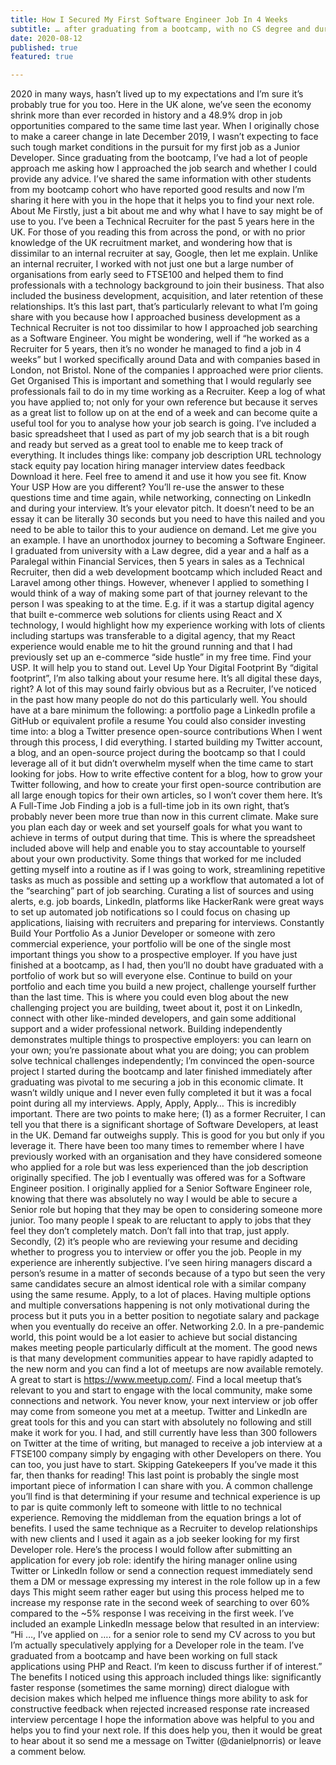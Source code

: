 ```yaml
---
title: How I Secured My First Software Engineer Job In 4 Weeks
subtitle: … after graduating from a bootcamp, with no CS degree and during the worst economic contraction on record within the UK.
date: 2020-08-12
published: true
featured: true

---
```

2020 in many ways, hasn’t lived up to my expectations and I’m sure it’s probably true for you too. Here in the UK alone, we’ve seen the economy shrink more than ever recorded in history and a 48.9% drop in job opportunities compared to the same time last year.
When I originally chose to make a career change in late December 2019, I wasn’t expecting to face such tough market conditions in the pursuit for my first job as a Junior Developer.
Since graduating from the bootcamp, I’ve had a lot of people approach me asking how I approached the job search and whether I could provide any advice. I’ve shared the same information with other students from my bootcamp cohort who have reported good results and now I’m sharing it here with you in the hope that it helps you to find your next role.
About Me
Firstly, just a bit about me and why what I have to say might be of use to you. I’ve been a Technical Recruiter for the past 5 years here in the UK. For those of you reading this from across the pond, or with no prior knowledge of the UK recruitment market, and wondering how that is dissimilar to an internal recruiter at say, Google, then let me explain.
Unlike an internal recruiter, I worked with not just one but a large number of organisations from early seed to FTSE100 and helped them to find professionals with a technology background to join their business. That also included the business development, acquisition, and later retention of these relationships.
It’s this last part, that’s particularly relevant to what I’m going share with you because how I approached business development as a Technical Recruiter is not too dissimilar to how I approached job searching as a Software Engineer.
You might be wondering, well if “he worked as a Recruiter for 5 years, then it’s no wonder he managed to find a job in 4 weeks” but I worked specifically around Data and with companies based in London, not Bristol. None of the companies I approached were prior clients.
Get Organised
This is important and something that I would regularly see professionals fail to do in my time working as a Recruiter. Keep a log of what you have applied to; not only for your own reference but because it serves as a great list to follow up on at the end of a week and can become quite a useful tool for you to analyse how your job search is going.
I’ve included a basic spreadsheet that I used as part of my job search that is a bit rough and ready but served as a great tool to enable me to keep track of everything. It includes things like:
company
job description URL
technology stack
equity
pay
location
hiring manager
interview dates
feedback
Download it here. Feel free to amend it and use it how you see fit.
Know Your USP
How are you different?
You’ll re-use the answer to these questions time and time again, while networking, connecting on LinkedIn and during your interview. It’s your elevator pitch. It doesn’t need to be an essay it can be literally 30 seconds but you need to have this nailed and you need to be able to tailor this to your audience on demand.
Let me give you an example. I have an unorthodox journey to becoming a Software Engineer. I graduated from university with a Law degree, did a year and a half as a Paralegal within Financial Services, then 5 years in sales as a Technical Recruiter, then did a web development bootcamp which included React and Laravel among other things.
However, whenever I applied to something I would think of a way of making some part of that journey relevant to the person I was speaking to at the time. E.g. if it was a startup digital agency that built e-commerce web solutions for clients using React and X technology, I would highlight how my experience working with lots of clients including startups was transferable to a digital agency, that my React experience would enable me to hit the ground running and that I had previously set up an e-commerce “side hustle” in my free time.
Find your USP. It will help you to stand out.
Level Up Your Digital Footprint
By “digital footprint”, I’m also talking about your resume here. It’s all digital these days, right?
A lot of this may sound fairly obvious but as a Recruiter, I’ve noticed in the past how many people do not do this particularly well. You should have at a bare minimum the following:
a portfolio page
a LinkedIn profile
a GitHub or equivalent profile
a resume
You could also consider investing time into:
a blog
a Twitter presence
open-source contributions
When I went through this process, I did everything. I started building my Twitter account, a blog, and an open-source project during the bootcamp so that I could leverage all of it but didn’t overwhelm myself when the time came to start looking for jobs.
How to write effective content for a blog, how to grow your Twitter following, and how to create your first open-source contribution are all large enough topics for their own articles, so I won’t cover them here.
It’s A Full-Time Job
Finding a job is a full-time job in its own right, that’s probably never been more true than now in this current climate. Make sure you plan each day or week and set yourself goals for what you want to achieve in terms of output during that time. This is where the spreadsheet included above will help and enable you to stay accountable to yourself about your own productivity.
Some things that worked for me included getting myself into a routine as if I was going to work, streamlining repetitive tasks as much as possible and setting up a workflow that automated a lot of the “searching” part of job searching.
Curating a list of sources and using alerts, e.g. job boards, LinkedIn, platforms like HackerRank were great ways to set up automated job notifications so I could focus on chasing up applications, liaising with recruiters and preparing for interviews.
Constantly Build Your Portfolio
As a Junior Developer or someone with zero commercial experience, your portfolio will be one of the single most important things you show to a prospective employer.
If you have just finished at a bootcamp, as I had, then you’ll no doubt have graduated with a portfolio of work but so will everyone else.
Continue to build on your portfolio and each time you build a new project, challenge yourself further than the last time. This is where you could even blog about the new challenging project you are building, tweet about it, post it on LinkedIn, connect with other like-minded developers, and gain some additional support and a wider professional network.
Building independently demonstrates multiple things to prospective employers:
you can learn on your own;
you’re passionate about what you are doing;
you can problem solve technical challenges independently;
I’m convinced the open-source project I started during the bootcamp and later finished immediately after graduating was pivotal to me securing a job in this economic climate. It wasn’t wildly unique and I never even fully completed it but it was a focal point during all my interviews.
Apply, Apply, Apply…
This is incredibly important. There are two points to make here; (1) as a former Recruiter, I can tell you that there is a significant shortage of Software Developers, at least in the UK. Demand far outweighs supply. This is good for you but only if you leverage it.
There have been too many times to remember where I have previously worked with an organisation and they have considered someone who applied for a role but was less experienced than the job description originally specified. The job I eventually was offered was for a Software Engineer position.
I originally applied for a Senior Software Engineer role, knowing that there was absolutely no way I would be able to secure a Senior role but hoping that they may be open to considering someone more junior.
Too many people I speak to are reluctant to apply to jobs that they feel they don’t completely match. Don’t fall into that trap, just apply.
Secondly, (2) it’s people who are reviewing your resume and deciding whether to progress you to interview or offer you the job. People in my experience are inherently subjective. I’ve seen hiring managers discard a person’s resume in a matter of seconds because of a typo but seen the very same candidates secure an almost identical role with a similar company using the same resume.
Apply, to a lot of places. Having multiple options and multiple conversations happening is not only motivational during the process but it puts you in a better position to negotiate salary and package when you eventually do receive an offer.
Networking 2.0.
In a pre-pandemic world, this point would be a lot easier to achieve but social distancing makes meeting people particularly difficult at the moment.
The good news is that many development communities appear to have rapidly adapted to the new norm and you can find a lot of meetups are now available remotely.
A great to start is https://www.meetup.com/. Find a local meetup that’s relevant to you and start to engage with the local community, make some connections and network. You never know, your next interview or job offer may come from someone you met at a meetup.
Twitter and LinkedIn are great tools for this and you can start with absolutely no following and still make it work for you. I had, and still currently have less than 300 followers on Twitter at the time of writing, but managed to receive a job interview at a FTSE100 company simply by engaging with other Developers on there. You can too, you just have to start.
Skipping Gatekeepers
If you’ve made it this far, then thanks for reading!
This last point is probably the single most important piece of information I can share with you. A common challenge you’ll find is that determining if your resume and technical experience is up to par is quite commonly left to someone with little to no technical experience.
Removing the middleman from the equation brings a lot of benefits. I used the same technique as a Recruiter to develop relationships with new clients and I used it again as a job seeker looking for my first Developer role.
Here’s the process I would follow after submitting an application for every job role:
identify the hiring manager online using Twitter or LinkedIn
follow or send a connection request immediately
send them a DM or message expressing my interest in the role
follow up in a few days
This might seem rather eager but using this process helped me to increase my response rate in the second week of searching to over 60% compared to the ~5% response I was receiving in the first week. I’ve included an example LinkedIn message below that resulted in an interview:
“Hi …,
I’ve applied on …. for a senior role to send my CV across to you but I’m actually speculatively applying for a Developer role in the team. I’ve graduated from a bootcamp and have been working on full stack applications using PHP and React.
I’m keen to discuss further if of interest.”
The benefits I noticed using this approach included things like:
significantly faster response (sometimes the same morning)
direct dialogue with decision makes which helped me influence things more
ability to ask for constructive feedback when rejected
increased response rate
increased interview percentage
I hope the information above was helpful to you and helps you to find your next role. If this does help you, then it would be great to hear about it so send me a message on Twitter (@danielpnorris) or leave a comment below.